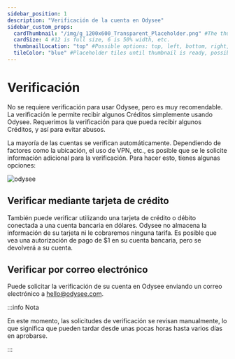 ```yaml
---
sidebar_position: 1
description: "Verificación de la cuenta en Odysee"
sidebar_custom_props:
  cardThumbnail: "/img/g_1200x600_Transparent_Placeholder.png" #The thumbnail on the category card.
  cardSize: 4 #12 is full size, 6 is 50% width, etc.
  thumbnailLocation: "top" #Possible options: top, left, bottom, right, none
  tileColor: "blue" #Placeholder tiles until thumbnail is ready, possible options: blue, cream, darkpurple, lightpurple, mauve, orange, pink, none
---
```


# Verificación

No se requiere verificación para usar Odysee, pero es muy recomendable. La verificación le permite recibir algunos Créditos simplemente usando Odysee. Requerimos la verificación para que pueda recibir algunos Créditos, y así para evitar abusos.

La mayoría de las cuentas se verifican automáticamente. Dependiendo de factores como la ubicación, el uso de VPN, etc., es posible que se le solicite información adicional para la verificación. Para hacer esto, tienes algunas opciones:

![odysee](https://thumbs.odycdn.com/2e872f027ae93478191fea0c104b7bbc.webp)

## Verificar mediante tarjeta de crédito

También puede verificar utilizando una tarjeta de crédito o débito conectada a una cuenta bancaria en dólares. Odysee no almacena la información de su tarjeta ni le cobraremos ninguna tarifa. Es posible que vea una autorización de pago de $1 en su cuenta bancaria, pero se devolverá a su cuenta.

## Verificar por correo electrónico

Puede solicitar la verificación de su cuenta en Odysee enviando un correo electrónico a hello@odysee.com.

:::info Nota

En este momento, las solicitudes de verificación se revisan manualmente, lo que significa que pueden tardar desde unas pocas horas hasta varios días en aprobarse.

:::